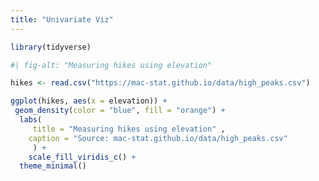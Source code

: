 ```yaml
---
title: "Univariate Viz"
---
```

```r
library(tidyverse)
```


```r
#| fig-alt: "Measuring hikes using elevation"

hikes <- read.csv("https://mac-stat.github.io/data/high_peaks.csv")

ggplot(hikes, aes(x = elevation)) +
 geom_density(color = "blue", fill = "orange") +
  labs(
     title = "Measuring hikes using elevation" ,
    caption = "Source: mac-stat.github.io/data/high_peaks.csv"
     ) +
    scale_fill_viridis_c() +
  theme_minimal()
  
```


